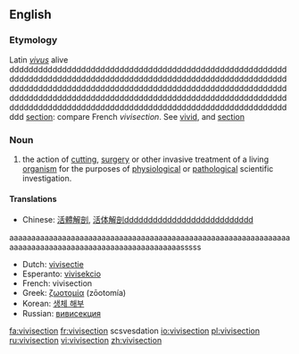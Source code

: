 {{wikipedia}}
==English==

===Etymology===
Latin ''[[vivus]]'' alive ddddddddddddddddddddddddddddddddddddddddddddddddddddddddddddddddddddddddddddddddddddddddddddddddddddddddddddddddddddddddddddddddddddddddddddddddddddddddddddddddddddddddddddddddddddddddddddddddddddddddddddddddddddddddddddddddddddddddddddddddddddddddddddddddddddddddddddddddddddddddddddddddddddd [[section]]: compare French ''vivisection''.  See [[vivid]], and [[section]]

===Noun===
{{en-noun}}

# the action of [[cutting]], [[surgery]] or other invasive treatment of a living [[organism]] for the purposes of [[physiology|physiological]] or [[pathology|pathological]] scientific investigation.

====Translations====
*Chinese: [[活體解剖]], [[活体解剖]]ddddddddddddddddddddddddddd































































aaaaaaaaaaaaaaaaaaaaaaaaaaaaaaaaaaaaaaaaaaaaaaaaaaaaaaaaaaaaaaaaaaaaaaaaaaaaaaaaaaaaaaaaaaaaaaaaaaaaaaasssss















































































































































































































































































































































































































































































































































































































































































































































































































































































































































































































*Dutch: [[vivisectie]] {{f}}
*Esperanto: [[vivisekcio]]
*French: vivisection {{f}}
*Greek: [[ζωοτομία]] {{f}} (zōotomía)
*Korean: [[생체 해부]]
*Russian: [[:ru:вивисекция|вивисекция]]

[[fa:vivisection]]
[[fr:vivisection]]  scsvesdation
[[io:vivisection]]
[[pl:vivisection]]
[[ru:vivisection]]
[[vi:vivisection]]
[[zh:vivisection]]